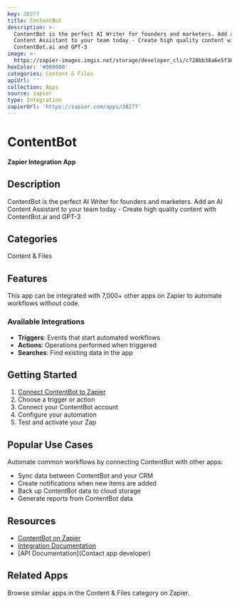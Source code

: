 ```yaml
---
key: 38277
title: ContentBot
description: >-
  ContentBot is the perfect AI Writer for founders and marketers. Add an AI
  Content Assistant to your team today - Create high quality content with
  ContentBot.ai and GPT-3
image: >-
  https://zapier-images.imgix.net/storage/developer_cli/c728bb38a6e5f3680b3dd234c1b47659.png?auto=format%2Ccompress&ixlib=python-3.0.0&q=50
hexColor: '#000000'
categories: Content & Files
apiUrl: ''
collection: Apps
source: zapier
type: Integration
zapierUrl: 'https://zapier.com/apps/38277'
---
```

# ContentBot

**Zapier Integration App**

## Description

ContentBot is the perfect AI Writer for founders and marketers. Add an AI Content Assistant to your team today - Create high quality content with ContentBot.ai and GPT-3

## Categories

Content & Files

## Features

This app can be integrated with 7,000+ other apps on Zapier to automate workflows without code.

### Available Integrations

- **Triggers**: Events that start automated workflows
- **Actions**: Operations performed when triggered
- **Searches**: Find existing data in the app

## Getting Started

1. [Connect ContentBot to Zapier](https://zapier.com/apps/38277)
2. Choose a trigger or action
3. Connect your ContentBot account
4. Configure your automation
5. Test and activate your Zap

## Popular Use Cases

Automate common workflows by connecting ContentBot with other apps:

- Sync data between ContentBot and your CRM
- Create notifications when new items are added
- Back up ContentBot data to cloud storage
- Generate reports from ContentBot data

## Resources

- [ContentBot on Zapier](https://zapier.com/apps/38277)
- [Integration Documentation](https://zapier.com/apps/38277/integrations)
- [API Documentation](Contact app developer)

## Related Apps

Browse similar apps in the Content & Files category on Zapier.
